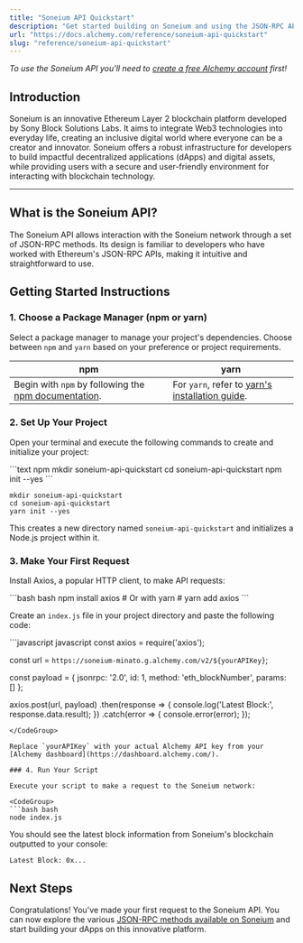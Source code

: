 ```yaml
---
title: "Soneium API Quickstart"
description: "Get started building on Soneium and using the JSON-RPC API"
url: "https://docs.alchemy.com/reference/soneium-api-quickstart"
slug: "reference/soneium-api-quickstart"
---
```


*To use the Soneium API you'll need to [create a free Alchemy account](https://dashboard.alchemy.com/signup/) first!*

## Introduction

Soneium is an innovative Ethereum Layer 2 blockchain platform developed by Sony Block Solutions Labs. It aims to integrate Web3 technologies into everyday life, creating an inclusive digital world where everyone can be a creator and innovator. Soneium offers a robust infrastructure for developers to build impactful decentralized applications (dApps) and digital assets, while providing users with a secure and user-friendly environment for interacting with blockchain technology.

***

## What is the Soneium API?

The Soneium API allows interaction with the Soneium network through a set of JSON-RPC methods. Its design is familiar to developers who have worked with Ethereum's JSON-RPC APIs, making it intuitive and straightforward to use.

## Getting Started Instructions

### 1. Choose a Package Manager (npm or yarn)

Select a package manager to manage your project's dependencies. Choose between `npm` and `yarn` based on your preference or project requirements.

| npm                                                                                                                       | yarn                                                                                                |
| ------------------------------------------------------------------------------------------------------------------------- | --------------------------------------------------------------------------------------------------- |
| Begin with `npm` by following the [npm documentation](https://docs.npmjs.com/downloading-and-installing-node-js-and-npm). | For `yarn`, refer to [yarn's installation guide](https://classic.yarnpkg.com/lang/en/docs/install). |

### 2. Set Up Your Project

Open your terminal and execute the following commands to create and initialize your project:

<CodeGroup>
  ```text npm
  mkdir soneium-api-quickstart
  cd soneium-api-quickstart
  npm init --yes
  ```

  ```text yarn
  mkdir soneium-api-quickstart
  cd soneium-api-quickstart
  yarn init --yes
  ```
</CodeGroup>

This creates a new directory named `soneium-api-quickstart` and initializes a Node.js project within it.

### 3. Make Your First Request

Install Axios, a popular HTTP client, to make API requests:

<CodeGroup>
  ```bash bash
  npm install axios
  # Or with yarn
  # yarn add axios
  ```
</CodeGroup>

Create an `index.js` file in your project directory and paste the following code:

<CodeGroup>
  ```javascript javascript
  const axios = require('axios');

  const url = `https://soneium-minato.g.alchemy.com/v2/${yourAPIKey}`;

  const payload = {
    jsonrpc: '2.0',
    id: 1,
    method: 'eth_blockNumber',
    params: []
  };

  axios.post(url, payload)
    .then(response => {
      console.log('Latest Block:', response.data.result);
    })
    .catch(error => {
      console.error(error);
    });
  ```
</CodeGroup>

Replace `yourAPIKey` with your actual Alchemy API key from your [Alchemy dashboard](https://dashboard.alchemy.com/).

### 4. Run Your Script

Execute your script to make a request to the Soneium network:

<CodeGroup>
  ```bash bash
  node index.js
  ```
</CodeGroup>

You should see the latest block information from Soneium's blockchain outputted to your console:

```
Latest Block: 0x...
```

## Next Steps

Congratulations! You've made your first request to the Soneium API. You can now explore the various [JSON-RPC methods available on Soneium](/reference/soneium-api-endpoints) and start building your dApps on this innovative platform.
